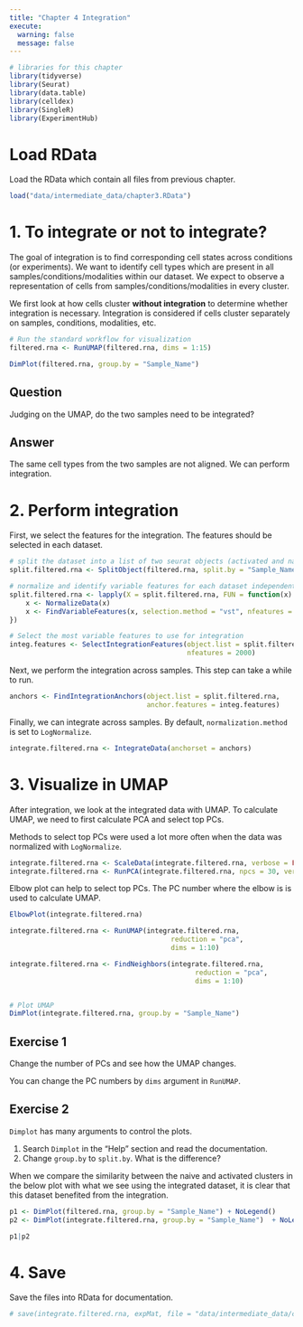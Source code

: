 ```yaml
---
title: "Chapter 4 Integration"
execute:
  warning: false
  message: false
---
```


```r
# libraries for this chapter
library(tidyverse)
library(Seurat)
library(data.table)
library(celldex)
library(SingleR)
library(ExperimentHub)
```

# Load RData

Load the RData which contain all files from previous chapter.

```r
load("data/intermediate_data/chapter3.RData")
```

# 1. To integrate or not to integrate?

The goal of integration is to find corresponding cell states across conditions (or experiments). We want to identify cell types which are present in all samples/conditions/modalities within our dataset. We expect to observe a representation of cells from samples/conditions/modalities in every cluster.

We first look at how cells cluster **without integration** to determine whether integration is necessary. Integration is considered if cells cluster separately on samples, conditions, modalities, etc.

```r
# Run the standard workflow for visualization
filtered.rna <- RunUMAP(filtered.rna, dims = 1:15)

DimPlot(filtered.rna, group.by = "Sample_Name")
```

::: callout-important
## Question

Judging on the UMAP, do the two samples need to be integrated?
:::

::: {.callout-tip collapse="T"}
## Answer

The same cell types from the two samples are not aligned. We can perform integration.
:::

# 2. Perform integration

First, we select the features for the integration. The features should be selected in each dataset.

```r
# split the dataset into a list of two seurat objects (activated and naive)
split.filtered.rna <- SplitObject(filtered.rna, split.by = "Sample_Name")

# normalize and identify variable features for each dataset independently
split.filtered.rna <- lapply(X = split.filtered.rna, FUN = function(x) {
    x <- NormalizeData(x)
    x <- FindVariableFeatures(x, selection.method = "vst", nfeatures = 2000)
})

# Select the most variable features to use for integration
integ.features <- SelectIntegrationFeatures(object.list = split.filtered.rna, 
                                            nfeatures = 2000) 
```

Next, we perform the integration across samples. This step can take a while to run.

```r
anchors <- FindIntegrationAnchors(object.list = split.filtered.rna,
                                  anchor.features = integ.features)
```

Finally, we can integrate across samples. By default, `normalization.method` is set to `LogNormalize`.

```r
integrate.filtered.rna <- IntegrateData(anchorset = anchors)
```

# 3. Visualize in UMAP

After integration, we look at the integrated data with UMAP. To calculate UMAP, we need to first calculate PCA and select top PCs.

Methods to select top PCs were used a lot more often when the data was normalized with `LogNormalize`.

```r
integrate.filtered.rna <- ScaleData(integrate.filtered.rna, verbose = FALSE)
integrate.filtered.rna <- RunPCA(integrate.filtered.rna, npcs = 30, verbose = FALSE)
```

Elbow plot can help to select top PCs. The PC number where the elbow is is used to calculate UMAP.

```r
ElbowPlot(integrate.filtered.rna)
```

```r
integrate.filtered.rna <- RunUMAP(integrate.filtered.rna, 
                                        reduction = "pca", 
                                        dims = 1:10)

integrate.filtered.rna <- FindNeighbors(integrate.filtered.rna, 
                                              reduction = "pca", 
                                              dims = 1:10)


# Plot UMAP                             
DimPlot(integrate.filtered.rna, group.by = "Sample_Name")   
```

::: callout-note
## Exercise 1

Change the number of PCs and see how the UMAP changes.

You can change the PC numbers by `dims` argument in `RunUMAP`.
:::

::: callout-note
## Exercise 2

`Dimplot` has many arguments to control the plots.

1.  Search `Dimplot` in the "Help" section and read the documentation.
2.  Change `group.by` to `split.by`. What is the difference?
:::

When we compare the similarity between the naive and activated clusters in the below plot with what we see using the integrated dataset, it is clear that this dataset benefited from the integration.

```r
p1 <- DimPlot(filtered.rna, group.by = "Sample_Name") + NoLegend()
p2 <- DimPlot(integrate.filtered.rna, group.by = "Sample_Name")  + NoLegend()

p1|p2
```

# 4. Save

Save the files into RData for documentation.

```r
# save(integrate.filtered.rna, expMat, file = "data/intermediate_data/chapter4.RData")
```

